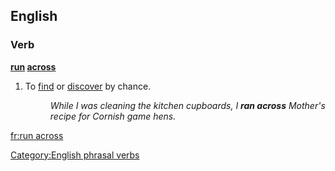 ==English==

===Verb===

'''[[run]] [[across]]'''

# {{idiom}} To [[find]] or [[discover]] by chance.
#:  ''While I was cleaning the kitchen cupboards, I '''ran across''' Mother's recipe for Cornish game hens.''

[[Category:English phrasal verbs]]

[[fr:run across]]